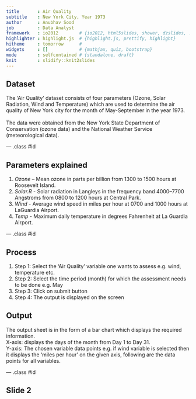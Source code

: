 ```yaml
---
title       : Air Quality
subtitle    : New York City, Year 1973
author      : Anubhav Sood
job         : Data Analyst
framework   : io2012        # {io2012, html5slides, shower, dzslides, ...}
highlighter : highlight.js  # {highlight.js, prettify, highlight}
hitheme     : tomorrow      # 
widgets     : []            # {mathjax, quiz, bootstrap}
mode        : selfcontained # {standalone, draft}
knit        : slidify::knit2slides
---
```


## Dataset

The 'Air Quality' dataset consists of four parameters (Ozone, Solar Radiation, Wind and Temperature) which are used to determine the air quality of New York city for the month of May-September in the year 1973.<br/><br/>
The data were obtained from the New York State Department of Conservation (ozone data) and the National Weather Service (meteorological data).

--- .class #id 

## Parameters explained

1. *Ozone* – Mean ozone in parts per billion from 1300 to 1500 hours at Roosevelt Island.
2. *Solar.R* - Solar radiation in Langleys in the frequency band 4000–7700 Angstroms from 0800 to 1200 hours at Central Park.
3. *Wind* - Average wind speed in miles per hour at 0700 and 1000 hours at LaGuardia Airport.
4. *Temp* - Maximum daily temperature in degrees Fahrenheit at La Guardia Airport.

--- .class #id 

## Process

1. Step 1: Select the ‘Air Quality’ variable one wants to assess e.g. wind, temperature etc.
2. Step 2: Select the time period (month) for which the assessment needs to be done e.g. May
3. Step 3: Click on submit button
4. Step 4: The output is displayed on the screen

## Output

The output sheet is in the form of a bar chart which displays the required information.<br/>
X-axis: displays the days of the month from Day 1 to Day 31.<br/>
Y-axis: The chosen variable data points e.g. if wind variable is selected then it displays the ‘miles per hour’ on the given axis, following are the data points for all variables.<br/>

--- .class #id 

## Slide 2




